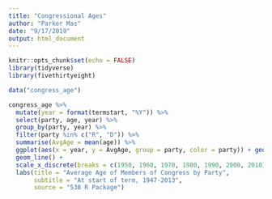 ```yaml
---
title: "Congressional Ages"
author: "Parker Mas"
date: "9/17/2019"
output: html_document
---
```


```r
knitr::opts_chunk$set(echo = FALSE)
library(tidyverse)
library(fivethirtyeight)
```

```r
data("congress_age")

congress_age %>%
  mutate(year = format(termstart, "%Y")) %>%
  select(party, age, year) %>%
  group_by(party, year) %>%
  filter(party %in% c("R", "D")) %>%
  summarise(AvgAge = mean(age)) %>%
  ggplot(aes(x = year, y = AvgAge, group = party, color = party)) + geom_point(alpha = 0) +
  geom_line() +
  scale_x_discrete(breaks = c(1950, 1960, 1970, 1980, 1990, 2000, 2010), labels = c("1950", "'60", "'70", "'80", "'90", "2000", "'10")) +
  labs(title = "Average Age of Members of Congress by Party",
       subtitle = "At start of term, 1947-2013",
       source = "538 R Package")
```

